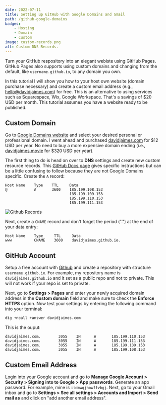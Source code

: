 ```yaml
---
date: 2022-07-11
title: Setting up GitHub with Google Domains and Gmail
path: /github-google-domains
badges:
    - Hosting
    - Domain
    - Custom
image: custom-records.png
alt: Custom DNS Records.
---
```


Turn your GitHub respository into an elegant webiste using GitHub Pages. GitHub Pages also supports using custom domains and changing from the default, like `username.github.io`, to any domain you own.

In this tutorial I will show you how to your host own website (domain purchase necessary) and create a custom email address (e.g., [hello@davidjaimes.com](hello@davidjaimes.com)) for free. This is an alternative to using services such as Squarespace, Wix, Google Workspace. That's a savings of $20 USD per month. This tutorial assumes you have a website ready to be published.

## Custom Domain
Go to [Google Domains website](https://domains.google) and select your desired personal or professional domain. I went ahead and purchased [davidjaimes.com](https://davidjaimes.com) for $12 USD per year. No need to buy a more expensive domain ending (i.e., [davidjaimes.movie](https://davidjaimes.movie) for $320 USD per year).

The first thing to do is head on over to **DNS** settings and create new custom resource records. This [GitHub Docs page](https://docs.github.com/en/pages/configuring-a-custom-domain-for-your-github-pages-site/managing-a-custom-domain-for-your-github-pages-site) gives specific instructions but can be a little confusing to follow because they are not Google Domains specific. Create the `A` record:

```
Host Name    Type    TTL     Data
@            A       3600    185.199.108.153
                             185.199.109.153
                             185.199.110.153
                             185.199.111.153
```

![Github Records](github-records.png)

Next, create a `CNAME` record and don't forget the period (".") at the end of your data entry:

```
Host Name    Type     TTL     Data
www          CNAME    3600    davidjaimes.github.io.
```

## GitHub Account
Setup a free account with [Github](https://github.com) and create a repository with structure `username.github.io`. For example, my repository name is `davidjaimes.github.io` and it set as a public repo and not to private. This will not work if your repo is set to private.

Next, go to **Settings > Pages** and enter your newly acquired domain address in the **Custom domain** field and make sure to check the **Enforce HTTPS** option. Now test your settings by entering the following command into your terminal:

```bash
dig +noall +answer davidjaimes.com
```

This is the ouput:

```
davidjaimes.com.        3055    IN      A       185.199.110.153
davidjaimes.com.        3055    IN      A       185.199.111.153
davidjaimes.com.        3055    IN      A       185.199.109.153
davidjaimes.com.        3055    IN      A       185.199.108.153
```

## Custom Email Address
Login into your Google account and go to **Manage Google Account > Security > Signing into to Google > App passwords**. Generate an app password. For example, mine is `itdmwqjhowffvbgj`. Next, go to your Gmail inbox and go to **Settings > See all settings > Accounts and Import > Send mail as** and click on "add another email address".
